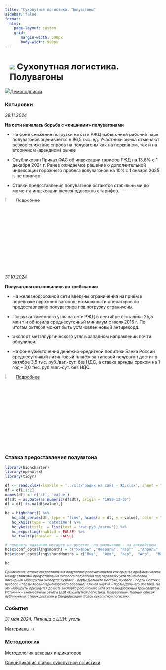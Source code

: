 ```yaml
---
title: "Сухопутная логистика. Полувагоны"
sidebar: false
format: 
  html:
    page-layout: custom
    grid:
       margin-width: 300px
       body-width: 900px
---
```


# ![](../images/icon-trolley.svg) Сухопутная логистика. Полувагоны {.my-custom-class style="margin-left:3%;"}

![](../images/icon-subscription.svg)[Демоподписка](../demo-subscription.qmd)

::: {.grid style="margin-left:0%"}
::: {.g-col-12 .g-col-sm-12 .g-col-xs-12 .g-col-xl-6 .g-col-md-6 .g-col-lg-6}
### Котировки

*29.11.2024*

**На сети началась борьба с «лишними» полувагонами**

-   На фоне снижения погрузки на сети РЖД избыточный рабочий парк полувагонов оценивается в 86,5 тыс. ед. Участники рынка отмечают резкое снижение спроса на полувагоны как на первичном, так и на вторичном (арендном) рынке

-   Опубликован Приказ ФАС об индексации тарифов РЖД на 13,8% с 1 декабря 2024 г. Ранее ожидаемое решение о дополнительной индексации порожнего пробега полувагонов на 10% с 1 января 2025 г. не принято.

-   Ставки предоставления полувагонов остаются стабильными до момента индексации железнодорожных тарифов.

![](../images/icon-locker.svg){width="6%"} [Подробнее](../demo-subscription.qmd)


*31.10.2024*

**Полувагоны остановились по требованию**

-   На железнодорожной сети введены ограничения на приём к перевозке порожних вагонов; возможности операторов по предоставлению полувагонов под погрузку ограничены.

-   Погрузка каменного угля на сети РЖД в сентябре составила 25,5 млн т и обновила среднесуточный минимум с июля 2016 г. По итогам октября может быть установлен новый антирекорд.

-   Экспорт металлургического угля в западном направлении почти обнулился.

-   На фоне ужесточения денежно-кредитной политики Банка России среднесуточный лизинговый платёж за типовой полувагон достиг в октябре 3,5 тыс. руб./ваг.-сут. без НДС, а ставка аренды сроком на 1 год – 3,0 тыс. руб./ваг.-сут. без НДС.

![](../images/icon-locker.svg){width="6%"} [Подробнее](../demo-subscription.qmd)
:::

::: {.g-col-12 .g-col-sm-12 .g-col-xs-12 .g-col-xl-6 .g-col-md-6 .g-col-lg-6}
### Ставка предоставления полувагона

```r

library(highcharter)
library(openxlsx)
library(tidyr)

df <- read.xlsx(xlsxFile = '../xls/График на сайт - ЖД.xlsx', sheet = "Полувагоны", detectDates = TRUE) 
df = df[,1:2]
names(df) <- c('dt', 'value')
df$dt = as.Date(as.numeric(df$dt), origin = "1899-12-30")
df = df[!is.na(df$value),]

hc = highchart() %>% 
   hc_add_series(df, type = "line", hcaes(x = dt, y = value), color = "#1A4AFC", name = "Ставка предоставления полувагона", marker = list(enabled = FALSE)) %>% 
   hc_xAxis(type = 'datetime') %>% 
   hc_yAxis(title  = list(text = 'тыс.руб./вагон')) %>% 
   hc_exporting(enabled = FALSE) %>% 
   hc_tooltip(enabled  = FALSE)

# поменять названия месяцев на русские. по умолчанию - на английском
hc$x$conf_opts$lang$months = c("Январь"	,"Февраль",	"Март"	,"Апрель"	,"Май",	"Июнь", "Июль",	"Август",	"Сентябрь",	"Октябрь",	"Ноябрь",	"Декабрь")
hc$x$conf_opts$lang$shortMonths = c("Янв", 	"Фев",	"Мар",	"Апр",	"Май",	"Июн",	"Июл",	"Авг",	"Сен",	"Окт",	"Ноя",	"Дек")

hc
```

[*Примечание: ставка предоставления полувагона рассчитывается как среднее арифметическое между ставками предоставления типового полувагона под перевозку угля по наиболее ликвидным маршрутам экспорта: Кузбасс – порты Дальнего Востока; Кузбасс – порты Балтики; Кузбасс – порты Азово-Черноморского бассейна; Южная Якутия – порты Дальнего Востока. На эти маршруты приходится до 80% экспорта российского угля железнодорожным транспортом. Источник – ежемесячные отчёты ЦЦИ «Сухопутная логистика. Полувагоны». Полный список публикуемых ставок доступен в [Спецификации ставок сухопутной логистики.](../methodology/specs-logistics.qmd)*]{style="font-size:0.75em"}
:::

::: {.g-col-12 .g-col-sm-12 .g-col-xs-12 .g-col-xl-6 .g-col-md-6 .g-col-lg-6}
### События

*31 мая 2024. Пятница с ЦЦИ: уголь*

[Материалы →](../events/2024-05-31-coal.qmd)
:::

::: {.g-col-12 .g-col-sm-12 .g-col-xs-12 .g-col-xl-4 .g-col-md-6 .g-col-lg-6}
### Методология

[Методология ценовых индикаторов](../methodology/methodology-benchmark-pbc.qmd)

[Спецификация ставок сухопутной логистики](../methodology/specs-logistics.qmd)
:::
:::
